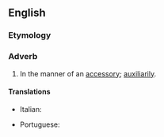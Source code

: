 ==English==

===Etymology===
{{suffix|en|accessory|ly}}

===Adverb===
{{en-adv}}

# In the manner of an [[accessory]]; [[auxiliarily]].

====Translations====
{{trans-top|in the manner of an accessory}}
* Italian: {{t+|it|accessoriamente}}
{{trans-mid}}
* Portuguese: {{t|pt|acessoriamente}}
{{trans-bottom}}